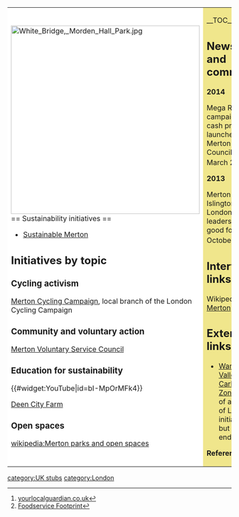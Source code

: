 {| cellpadding="8" cellspacing="0"
|- valign="top" 
| style="background:white" width="52%"|
[[File:White Bridge, Morden Hall Park.jpg|424px]]<br clear=left>
== Sustainability initiatives ==
*[http://www.sustainablemerton.org/ Sustainable Merton]

== Initiatives by topic ==

=== Cycling activism ===

[http://www.mertoncycling.org.uk/ Merton Cycling Campaign], local branch of the London Cycling Campaign

=== Community and voluntary action ===

[http://www.mvsc.co.uk/ Merton Voluntary Service Council]

=== Education for sustainability ===

{{#widget:YouTube|id=bI-MpOrMFk4}}

[http://www.deencityfarm.co.uk/ Deen City Farm]

=== Open spaces ===

[[wikipedia:Merton parks and open spaces]]

| style="background:khaki" |

__TOC__

== News and comment ==

'''2014'''

Mega Recycle campaign with cash prizes launched by Merton Council, March 27 <ref>[http://www.yourlocalguardian.co.uk/news/11104310.Mega_Recycle_campaign_with_cash_prizes_launched_by_Merton_Council/ yourlocalguardian.co.uk]</ref>

'''2013'''

Merton joins Islington as London leaders on good food, October 14 <ref>[http://www.foodservicefootprint.com/news/merton-joins-islington-london-leaders-good-food Foodservice Footprint]</ref>

== Interwiki links ==
Wikipedia: [[wikipedia:London Borough of Merton|Merton]]

== External links ==
*[http://www.merton.gov.uk/environment/sustainability-climate/wvlcz.htm Wandle Valley Low Carbon Zone], part of a Mayor of London initiative but now ended


'''References'''
{{Attrib sca ref|London Borough of Merton}}
<references/>
|}


{{scaendmenu}}
[[category:UK stubs]]
[[category:London]]